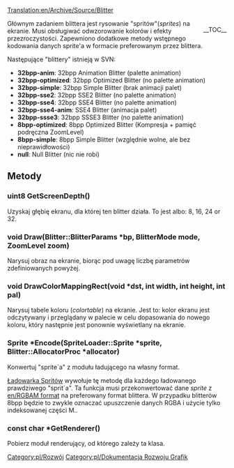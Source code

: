 [[Translation:en/Archive/Source/Blitter]]


<div style="float: right;">__TOC__</div>
Głównym zadaniem blittera jest rysowanie "spritów"(''sprites'') na ekranie. Musi obsługiwać odwzorowanie kolorów i efekty przezroczystości. Zapewniono dodatkowe metody wstępnego kodowania danych sprite'a w formacie preferowanym przez blittera.

Następujące "blittery" istnieją w SVN:

* '''32bpp-anim''': 32bpp Animation Blitter (palette animation)
* '''32bpp-optimized''': 32bpp Optimized Blitter (no palette animation)
* '''32bpp-simple''': 32bpp Simple Blitter (brak animacji palet)
* '''32bpp-sse2''': 32bpp SSE2 Blitter (no palette animation)
* '''32bpp-sse4''': 32bpp SSE4 Blitter (no palette animation)
* '''32bpp-sse4-anim''': SSE4 Blitter (animacja palet)
* '''32bpp-ssse3''': 32bpp SSSE3 Blitter (no palette animation)
* '''8bpp-optimized''': 8bpp Optimized Blitter (Kompresja + pamięć podręczna ZoomLevel)
* '''8bpp-simple''': 8bpp Simple Blitter (względnie wolne, ale bez nieprawidłowości)
* '''null''': Null Blitter (nic nie robi)

== Metody ==

=== uint8 GetScreenDepth() ===
Uzyskaj głębię ekranu, dla której ten blitter działa. To jest albo: 8, 16, 24 or 32.

=== void Draw(Blitter::BlitterParams *bp, BlitterMode mode, ZoomLevel zoom) ===

Narysuj obraz na ekranie, biorąc pod uwagę liczbę parametrów zdefiniowanych powyżej.

=== void DrawColorMappingRect(void *dst, int width, int height, int pal) ===

Narysuj tabele koloru (''colortable'') na ekranie. Jest to: kolor ekranu jest odczytywany i przeglądany w palecie w celu dopasowania do nowego koloru, który następnie jest ponownie wyświetlany na ekranie.

=== Sprite *Encode(SpriteLoader::Sprite *sprite, Blitter::AllocatorProc *allocator) ===

Konwertuj "sprite`a" z modułu ładującego na własny format.

[[pl/Archive/Development/Loader Sprite|Ładowarka Spritów]] wywołuje tę metodę dla każdego ładowanego prawdziwego "sprit`a". Ta funkcja musi przekonwertować dane ''sprite'' z [[en/RGBAM format]] na preferowany format blittera. W przypadku blitterów 8bpp będzie to zwykle oznaczać upuszczenie danych RGBA i użycie tylko indeksowanej części M..

=== const char *GetRenderer() ===

Pobierz moduł renderujący, od którego zależy ta klasa.

<!--[[Category:Development]]--> [[Category:pl/Rozwój]]
<!--[[Category:Graphics Development Documentation]]--> [[Category:pl/Dokumentacja Rozwoju Grafik]]